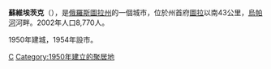 {{coord|53.9414|N|37.6331|E|display=title}}
{{Otheruses|苏维埃茨克}}
'''蘇維埃茨克'''（{{lang-ru|'''Сове́тск'''}}），是[[俄羅斯|俄羅斯]][[圖拉州|圖拉州]]的一個城市，位於州首府[[圖拉_(圖拉州)|圖拉]]以南43公里，[[烏帕河|烏帕河]]河畔。2002年人口8,770人。

1950年建城，1954年設市。

{{圖拉州城市}}

[[Category:圖拉州城市|С]]
[[Category:1950年建立的聚居地|Category:1950年建立的聚居地]]
